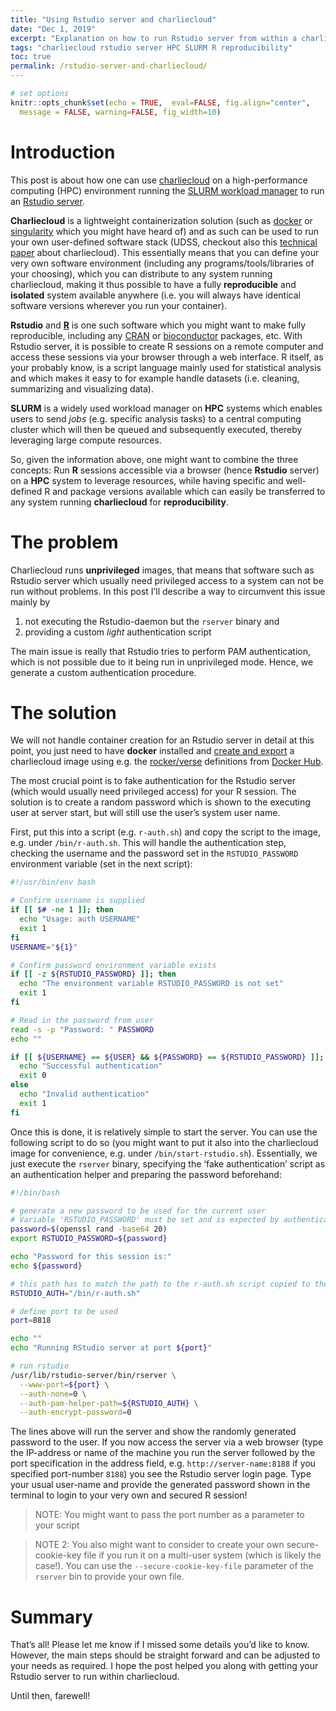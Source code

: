 ---
title: "Using Rstudio server and charliecloud"
date: "Dec 1, 2019"
excerpt: "Explanation on how to run Rstudio server from within a charliecloud container"
tags: "charliecloud rstudio server HPC SLURM R reproducibility"
toc: true
permalink: /rstudio-server-and-charliecloud/
---

```{r setup, include=FALSE}
# set options
knitr::opts_chunk$set(echo = TRUE,  eval=FALSE, fig.align="center",
  message = FALSE, warning=FALSE, fig_width=10)
```

# Introduction
This post is about how one can use [charliecloud](https://github.com/hpc/charliecloud) on a high-performance computing (HPC) environment running the [SLURM workload manager](https://slurm.schedmd.com/) to run an [Rstudio server](https://rstudio.com/products/rstudio/#rstudio-server).

**Charliecloud** is a lightweight containerization solution (such as [docker](https://www.docker.com) or [singularity](https://singularity.lbl.gov/) which you might have heard of) and as such can be used to run your own user-defined software stack (UDSS, checkout also this [technical paper](http://permalink.lanl.gov/object/tr?what=info:lanl-repo/lareport/LA-UR-16-22370) about charliecloud).
This essentially means that you can define your very own software environment (including any programs/tools/libraries of your choosing), which you can distribute to any system running charliecloud, making it thus possible to have a fully **reproducible** and **isolated** system available anywhere (i.e. you will always have identical software versions wherever you run your container).

**Rstudio** and [**R**](https://www.r-project.org/) is one such software which you might want to make fully reproducible, including any [CRAN](https://cran.r-project.org/) or [bioconductor](https://www.bioconductor.org/) packages, etc.
With Rstudio server, it is possible to create R sessions on a remote computer and access these sessions via your browser through a web interface. R itself, as your probably know, is a script language mainly used for statistical analysis and which makes it easy to for example handle datasets (i.e. cleaning, summarizing and visualizing data).

**SLURM** is a widely used workload manager on **HPC** systems which enables users to send *jobs* (e.g. specific analysis tasks) to a central computing cluster which will then be queued and subsequently executed, thereby leveraging large compute resources.

So, given the information above, one might want to combine the three concepts: Run **R** sessions accessible via a browser (hence **Rstudio** server) on a **HPC** system to leverage resources, while having specific and well-defined R and package versions available which can easily be transferred to any system running **charliecloud** for **reproducibility**.

# The problem
Charliecloud runs **unprivileged** images, that means that software such as Rstudio server which usually need privileged access to a system can not be run without problems.
In this post I'll describe a way to circumvent this issue mainly by

1. not executing the Rstudio-daemon but the `rserver` binary and
2. providing a custom *light* authentication script

The main issue is really that Rstudio tries to perform PAM authentication, which is not possible due to it being run in unprivileged mode. Hence, we generate a custom authentication procedure.

# The solution
We will not handle container creation for an Rstudio server in detail at this point, you just need to have **docker** installed and [create and export](/exporting-charliecloud-from-docker) a charliecloud image using e.g. the [rocker/verse](https://hub.docker.com/r/rocker/verse) definitions from [Docker Hub](https://hub.docker.com/).

The most crucial point is to fake authentication for the Rstudio server (which would usually need privileged access) for your R session. The solution is to create a random password which is shown to the executing user at server start, but will still use the user's system user name.

First, put this into a script (e.g. `r-auth.sh`) and copy the script to the image, e.g. under `/bin/r-auth.sh`. This will handle the authentication step, checking the username and the password set in the `RSTUDIO_PASSWORD` environment variable (set in the next script):

```{bash}
#!/usr/bin/env bash

# Confirm username is supplied
if [[ $# -ne 1 ]]; then
  echo "Usage: auth USERNAME"
  exit 1
fi
USERNAME="${1}"

# Confirm password environment variable exists
if [[ -z ${RSTUDIO_PASSWORD} ]]; then
  echo "The environment variable RSTUDIO_PASSWORD is not set"
  exit 1
fi

# Read in the password from user
read -s -p "Password: " PASSWORD
echo ""

if [[ ${USERNAME} == ${USER} && ${PASSWORD} == ${RSTUDIO_PASSWORD} ]]; then
  echo "Successful authentication"
  exit 0
else
  echo "Invalid authentication"
  exit 1
fi
```

Once this is done, it is relatively simple to start the server.
You can use the following script to do so (you might want to put it also into the charliecloud image for convenience, e.g. under `/bin/start-rstudio.sh`).
Essentially, we just execute the `rserver` binary, specifying the 'fake authentication' script as an authentication helper and preparing the password beforehand:

```{bash}
#!/bin/bash

# generate a new password to be used for the current user
# Variable 'RSTUDIO_PASSWORD' must be set and is expected by authentication script
password=$(openssl rand -base64 20)
export RSTUDIO_PASSWORD=${password}

echo "Password for this session is:"
echo ${password}

# this path has to match the path to the r-auth.sh script copied to the image!
RSTUDIO_AUTH="/bin/r-auth.sh"

# define port to be used
port=8818

echo ""
echo "Running RStudio server at port ${port}"

# run rstudio
/usr/lib/rstudio-server/bin/rserver \
  --www-port=${port} \
  --auth-none=0 \
  --auth-pam-helper-path=${RSTUDIO_AUTH} \
  --auth-encrypt-password=0
```

The lines above will run the server and show the randomly generated password to the user.
If you now access the server via a web browser (type the IP-address or name of the machine you run the server followed by the port specification in the address field, e.g. `http://server-name:8188` if you specified port-number `8188`) you see the Rstudio server login page. Type your usual user-name and provide the generated password shown in the terminal to login to your very own and secured R session!

> NOTE: You might want to pass the port number as a parameter to your script

> NOTE 2: You also might want to consider to create your own secure-cookie-key file if you run it on a multi-user system (which is likely the case!). You can use the `--secure-cookie-key-file` parameter of the `rserver` bin to provide your own file.

# Summary
That's all! Please let me know if I missed some details you'd like to know.
However, the main steps should be straight forward and can be adjusted to your needs as required.
I hope the post helped you along with getting your Rstudio server to run within charliecloud.

Until then, farewell!
